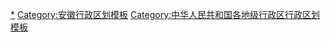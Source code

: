 {{Navbox
|name = 芜湖市行政区划
|title = [[芜湖市]]行政区划
|listclass = hlist
|above = 省级行政区：[[安徽省]]　　政府驻地：[[鸠江区]]
|image = [[File:Administrative Division Wuhu.png|150px]]
|state = {{{state<includeonly>|collapsed</includeonly>}}}

|group1style = background: #ececec; text-align: center;
|group1 = [[县级行政区]]
|liststyle = background: #ececec; text-align: center;
|list1 = 7[[县级行政区]]（5[[市辖区]]、1[[县]]、1[[县级市]]）；71[[乡级行政区]]（27[[街道办事处]]、44[[行政建制镇|镇]]）

|group2 = [[市辖区]]
|groupstyle = text-align: center;
|list2 = {{Navbox|child

|group1 = [[镜湖区]]
|list1 =  {{Navbox|child
|group1 = 10街道
|list1 =
* [[张家山街道 (芜湖市)|张家山街道]]
* [[赭麓街道]]
* [[范罗山街道]]
* [[赭山街道]]
* [[弋矶山街道]]
* [[汀棠街道]]
* [[天门山街道]]
* [[大砻坊街道]]
* [[荆山街道]]
* [[方村街道]]
}}

|group2 = [[鸠江区]]
|list2 =  {{Navbox|child
|group1 = 5街道
|list1 =
* [[四褐山街道]]
* [[裕溪口街道]]
* [[官陡街道]]
* [[湾里街道 (芜湖市)|湾里街道]]
* [[清水街道]]
|group2 = 4镇
|list2 =
* [[沈巷镇]]
* [[二坝镇]]
* [[汤沟镇 (芜湖市)|汤沟镇]]
* [[白茆镇]]
|group3 = 芜湖开发区
|group3style = background: #ececec
|list3 = {{Navbox|child
|group1 = 2街道
|groupstyle = background: #ececec
|list1 =
* [[龙山街道 (芜湖市)|龙山街道]]
* [[万春街道]]
}}
}}

|group3 = [[弋江区]]
|list3 =  {{Navbox|child
|group1 = 6街道
|list1 =
* [[中南街道 (芜湖市)|中南街道]]
* [[马塘街道]]
* [[澛港街道]]
* [[火龙街道]]
* [[白马街道]]
* [[南瑞街道]]
|group3 = [[芜湖三山经济开发区|三山开发区]]
|group3style = background: #ececec
|list3 = {{Navbox|child
|group1 = 4街道
|groupstyle = background: #ececec
|list1 =
* [[三山街道]]
* [[保定街道]]
* [[龙湖街道 (芜湖市)|龙湖街道]]
* [[高安街道]]
|group2 = 1镇
|list2 =
* [[峨桥镇]]
}}
}}

|group4 = [[湾沚区]]
|list4 =  {{Navbox|child
|group1 = 5镇
|list1 =
* [[湾沚镇]]
* [[陶辛镇]]
* [[六郎镇]]
* [[花桥镇 (芜湖市)|花桥镇]]
* [[红杨镇]]
}}

|group5 = [[繁昌区]]
|list5 =  {{Navbox|child
|group1 = 6镇
|list1 =
* [[繁阳镇]]
* [[荻港镇]]
* [[新港镇 (芜湖市)|新港镇]]
* [[孙村镇]]
* [[平铺镇]]
* [[峨山镇 (芜湖市)|峨山镇]]
}}
}}

|group3 = [[县级市]]
|list3 = {{Navbox|child

|group1 = [[无为市]]
|list1 =  {{Navbox|child
|group1 = 20镇
|list1 =
* [[无城镇]]
* [[襄安镇]]
* [[陡沟镇 (无为市)|陡沟镇]]
* [[石涧镇 (无为市)|石涧镇]]
* [[严桥镇 (无为市)|严桥镇]]
* [[开城镇 (无为市)|开城镇]]
* [[蜀山镇]]
* [[牛埠镇]]
* [[刘渡镇]]
* [[姚沟镇]]
* [[泥汊镇]]
* [[福渡镇]]
* [[泉塘镇 (无为市)|泉塘镇]]
* [[赫店镇]]
* [[高沟镇 (无为市)|高沟镇]]
* [[红庙镇 (无为市)|红庙镇]]
* [[鹤毛镇]]
* [[十里墩镇]]
* [[昆山镇]]
* [[洪巷镇]]
}}
}}

|group4 = [[县]]
|list4 = {{Navbox|child

|group3 = [[南陵县]]
|list3 =  {{Navbox|child
|group1 = 8镇
|list1 =
* [[籍山镇]]
* [[弋江镇 (南陵县)|弋江镇]]
* [[许镇镇]]
* [[三里镇 (南陵县)|三里镇]]
* [[工山镇]]
* [[家发镇]]
* [[烟墩镇 (南陵县)|烟墩镇]]
* [[何湾镇]]
}}
}}
}}
<noinclude>
[[Category:芜湖行政区划|*]]
[[Category:安徽行政区划模板]]
[[Category:中华人民共和国各地级行政区行政区划模板]]
</noinclude>